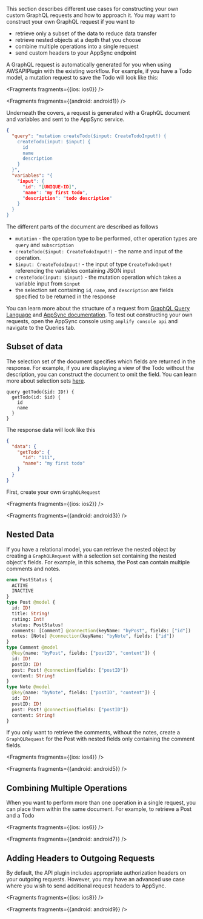 This section describes different use cases for constructing your own custom GraphQL requests and how to approach it. You may want to construct your own GraphQL request if you want to
- retrieve only a subset of the data to reduce data transfer
- retrieve nested objects at a depth that you choose
- combine multiple operations into a single request
- send custom headers to your AppSync endpoint

A GraphQL request is automatically generated for you when using AWSAPIPlugin with the existing workflow. For example, if you have a Todo model, a mutation request to save the Todo will look like this:


<Fragments fragments={{ios: ios0}} />


<Fragments fragments={{android: android1}} />

Underneath the covers, a request is generated with a GraphQL document and variables and sent to the AppSync service. 

```json
{ 
  "query": "mutation createTodo($input: CreateTodoInput!) {
    createTodo(input: $input) {
      id
      name
      description
    }
  }",
  "variables": "{
    "input": {
      "id": "[UNIQUE-ID]",
      "name": "my first todo",
      "description": "todo description"
    }
  }
}
```

The different parts of the document are described as follows
- `mutation` - the operation type to be performed, other operation types are `query` and `subscription`
- `createTodo($input: CreateTodoInput!)` - the name and input of the operation. 
- `$input: CreateTodoInput!` - the input of type `CreateTodoInput!` referencing the variables containing JSON input
- `createTodo(input: $input)` - the mutation operation which takes a variable input from `$input`
- the selection set containing `id`, `name`, and `description` are fields specified to be returned in the response

You can learn more about the structure of a request from [GraphQL Query Language](https://graphql.org/learn/) and [AppSync documentation](https://docs.aws.amazon.com/appsync/latest/devguide/graphql-overview.html). To test out constructing your own requests, open the AppSync console using `amplify console api` and navigate to the Queries tab.

## Subset of data

The selection set of the document specifies which fields are returned in the response. For example, if you are displaying a view of the Todo without the description, you can construct the document to omit the field. You can learn more about selection sets [here](https://spec.graphql.org/draft/#sec-Selection-Sets).

```
query getTodo($id: ID!) {
  getTodo(id: $id) {
    id
    name
  }
}
```
The response data will look like this
```json
{
  "data": {
    "getTodo": {
      "id": "111",
      "name": "my first todo"
    }
  }
}
```
First, create your own `GraphQLRequest`


<Fragments fragments={{ios: ios2}} />


<Fragments fragments={{android: android3}} />

## Nested Data
If you have a relational model, you can retrieve the nested object by creating a `GraphQLRequest` with a selection set containing the nested object's fields. For example, in this schema, the Post can contain multiple comments and notes.
```graphql
enum PostStatus {
  ACTIVE
  INACTIVE
}
type Post @model {
  id: ID!
  title: String!
  rating: Int!
  status: PostStatus!
  comments: [Comment] @connection(keyName: "byPost", fields: ["id"])
  notes: [Note] @connection(keyName: "byNote", fields: ["id"])
}
type Comment @model
  @key(name: "byPost", fields: ["postID", "content"]) {
  id: ID!
  postID: ID!
  post: Post! @connection(fields: ["postID"])
  content: String!
}
type Note @model
  @key(name: "byNote", fields: ["postID", "content"]) {
  id: ID!
  postID: ID!
  post: Post! @connection(fields: ["postID"])
  content: String!
}
```
If you only want to retrieve the comments, without the notes, create a `GraphQLRequest` for the Post with nested fields only containing the comment fields.


<Fragments fragments={{ios: ios4}} />


<Fragments fragments={{android: android5}} />

## Combining Multiple Operations

When you want to perform more than one operation in a single request, you can place them within the same document. For example, to retrieve a Post and a Todo


<Fragments fragments={{ios: ios6}} />


<Fragments fragments={{android: android7}} />

## Adding Headers to Outgoing Requests

By default, the API plugin includes appropriate authorization headers on your outgoing requests. However, you may have an advanced use case where you wish to send additional request headers to AppSync.


<Fragments fragments={{ios: ios8}} />


<Fragments fragments={{android: android9}} />
